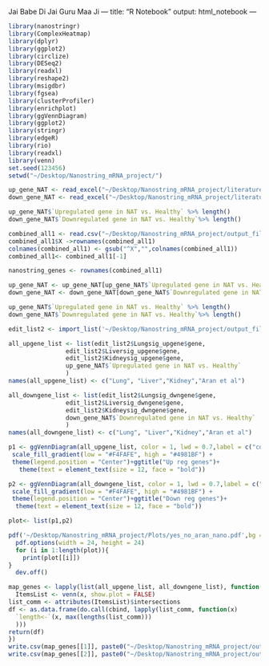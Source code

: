 Jai Babe Di
Jai Guru Maa Ji
---
title: "R Notebook"
output: html_notebook
---



```r
library(nanostringr)
library(ComplexHeatmap)
library(dplyr)
library(ggplot2)
library(circlize)
library(DESeq2)
library(readxl)
library(reshape2)
library(msigdbr)
library(fgsea)
library(clusterProfiler)
library(enrichplot)
library(ggVennDiagram)
library(ggplot2)
library(stringr)
library(edgeR)
library(rio)
library(readxl)
library(venn)
set.seed(123456)
setwd("~/Desktop/Nanostring_mRNA_project/")
```



```r

up_gene_NAT <- read_excel("~/Desktop/Nanostring_mRNA_project/literature_info/41467_2017_1027_MOESM4_ESM.xlsx",sheet = "Up(N-H)")
down_gene_NAT <- read_excel("~/Desktop/Nanostring_mRNA_project/literature_info/41467_2017_1027_MOESM4_ESM.xlsx",sheet = "Down(N-H)")

up_gene_NAT$`Upregulated gene in NAT vs. Healthy` %>% length()
down_gene_NAT$`Downregulated gene in NAT vs. Healthy`%>% length()

combined_all1 <- read.csv("~/Desktop/Nanostring_mRNA_project/output_files/normalized_all_data.csv")
combined_all1$X ->rownames(combined_all1)
colnames(combined_all1) <- gsub("^X","",colnames(combined_all1))
combined_all1<- combined_all1[-1]

nanostring_genes <- rownames(combined_all1)

up_gene_NAT <- up_gene_NAT[up_gene_NAT$`Upregulated gene in NAT vs. Healthy` %in% nanostring_genes,]
down_gene_NAT <- down_gene_NAT[down_gene_NAT$`Downregulated gene in NAT vs. Healthy` %in% nanostring_genes,]

up_gene_NAT$`Upregulated gene in NAT vs. Healthy` %>% length()
down_gene_NAT$`Downregulated gene in NAT vs. Healthy`%>% length()
```


```r
edit_list2 <- import_list('~/Desktop/Nanostring_mRNA_project/output_files/DEG_yes_no_commgene2.xlsx')

all_upgene_list <- list(edit_list2$Lungsig_upgene$gene,
                edit_list2$Liversig_upgene$gene,
                edit_list2$Kidneysig_upgene$gene,
                up_gene_NAT$`Upregulated gene in NAT vs. Healthy`
                )
names(all_upgene_list) <- c("Lung", "Liver","Kidney","Aran et al")

all_downgene_list <- list(edit_list2$Lungsig_dwngene$gene,
                edit_list2$Liversig_dwngene$gene,
                edit_list2$Kidneysig_dwngene$gene,
                down_gene_NAT$`Downregulated gene in NAT vs. Healthy`
                )
names(all_downgene_list) <- c("Lung", "Liver","Kidney","Aran et al")
```



```r

p1 <- ggVennDiagram(all_upgene_list, color = 1, lwd = 0.7,label = c("count"),label_size = 14, set_size = 14) + 
 scale_fill_gradient(low = "#F4FAFE", high = "#4981BF") +
 theme(legend.position = "Center")+ggtitle("Up reg genes")+
   theme(text = element_text(size = 12, face = "bold"))

p2 <- ggVennDiagram(all_downgene_list, color = 1, lwd = 0.7,label = c("count"),label_size = 14, set_size = 14) + 
 scale_fill_gradient(low = "#F4FAFE", high = "#4981BF") +
 theme(legend.position = "Center")+ggtitle("Down reg genes")+
  theme(text = element_text(size = 12, face = "bold"))

plot<- list(p1,p2)

pdf('~/Desktop/Nanostring_mRNA_project/Plots/yes_no_aran_nano.pdf',bg = "white")
  pdf.options(width = 24, height = 24)
  for (i in 1:length(plot)){
    print(plot[[i]])
}
  dev.off()

```

```r

map_genes <- lapply(list(all_upgene_list, all_downgene_list), function(x){
  ItemsList <- venn(x, show.plot = FALSE)
list_comm <- attributes(ItemsList)$intersections
df <- as.data.frame(do.call(cbind, lapply(list_comm, function(x) 
  `length<-`(x, max(lengths(list_comm)))
  )))
return(df)
})
write.csv(map_genes[[1]], paste0("~/Desktop/Nanostring_mRNA_project/output_files/","upgene_yes_no_aran_nano.csv", sep = ""))
write.csv(map_genes[[2]], paste0("~/Desktop/Nanostring_mRNA_project/output_files/","downgene_yes_no_aran_nano.csv", sep = ""))

```

